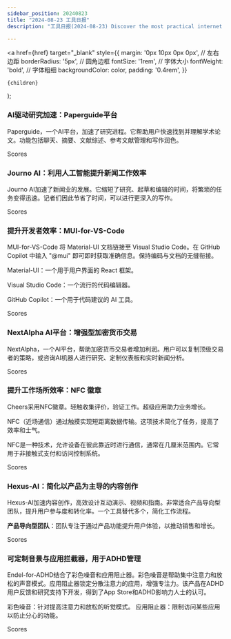 ```yaml
---
sidebar_position: 20240823
title: "2024-08-23 工具日报"
description: "工具日报(2024-08-23) Discover the most practical internet software, AI tools, and products of 2024 through the Tools Daily!"

---
```



  <a
    href={href}
    target="_blank"
    style={{
      margin: '0px 10px 0px 0px', // 左右边距
      borderRadius: '5px', // 圆角边框
      fontSize: '1rem', // 字体大小
      fontWeight: 'bold', // 字体粗细
      backgroundColor: color,
      padding: '0.4rem',
    }}
  >
    {children}
  </a>
);

### AI驱动研究加速：Paperguide平台

Paperguide，一个AI平台，加速了研究进程。它帮助用户快速找到并理解学术论文。功能包括聊天、摘要、文献综述、参考文献管理和写作润色。

<Link href="/news/2024/08/23/AIPowered-Research-Acceleration-Paperguide-Platform" color="#B0C4DE">Scores</Link>

### Journo AI：利用人工智能提升新闻工作效率

Journo AI加速了新闻业的发展。它缩短了研究、起草和编辑的时间，将繁琐的任务变得迅速。记者们因此节省了时间，可以进行更深入的写作。

<Link href="/news/2024/08/23/Journo-AI-Enhancing-Journalistic-Efficiency-with-AI" color="#B0C4DE">Scores</Link>

### 提升开发者效率：MUI-for-VS-Code

MUI-for-VS-Code 将 Material-UI 文档链接至 Visual Studio Code。在 GitHub Copilot 中输入 "@mui" 即可即时获取准确信息。保持编码与文档的无缝衔接。

Material-UI：一个用于用户界面的 React 框架。

Visual Studio Code：一个流行的代码编辑器。

GitHub Copilot：一个用于代码建议的 AI 工具。

<Link href="/news/2024/08/23/Enhancing-Developer-Efficiency-with-MUIforVSCode" color="#B0C4DE">Scores</Link>

### NextAlpha AI平台：增强型加密货币交易

NextAlpha，一个AI平台，帮助加密货币交易者增加利润。用户可以复制顶级交易者的策略，或咨询AI机器人进行研究、定制仪表板和实时新闻分析。

<Link href="/news/2024/08/23/NextAlpha-AI-Platform-for-Enhanced-Crypto-Trading" color="#B0C4DE">Scores</Link>

### 提升工作场所效率：NFC 徽章

Cheers采用NFC徽章。轻触收集评价，验证工作。超级应用助力业务增长。

NFC（近场通信）通过触摸实现短距离数据传输。这项技术简化了任务，提高了效率和士气。

NFC是一种技术，允许设备在彼此靠近时进行通信，通常在几厘米范围内。它常用于非接触式支付和访问控制系统。

<Link href="/news/2024/08/23/Enhancing-Workplace-Efficiency-with-NFC-Badges" color="#B0C4DE">Scores</Link>

### Hexus-AI：简化以产品为主导的内容创作

Hexus-AI加速内容创作，高效设计互动演示、视频和指南。非常适合产品导向型团队，提升用户参与度和转化率。一个工具替代多个，简化工作流程。

**产品导向型团队**：团队专注于通过产品功能提升用户体验，以推动销售和增长。

<Link href="/news/2024/08/23/HexusAI-Streamlining-ProductLed-Content-Creation" color="#B0C4DE">Scores</Link>

### 可定制音景与应用拦截器，用于ADHD管理

Endel-for-ADHD结合了彩色噪音和应用阻止器。彩色噪音是帮助集中注意力和放松的声音模式。应用阻止器锁定分散注意力的应用，增强专注力。该产品在ADHD用户反馈和研究支持下开发，得到了App Store和ADHD影响力人士的认可。

彩色噪音：针对提高注意力和放松的听觉模式。
应用阻止器：限制访问某些应用以防止分心的功能。

<Link href="/news/2024/08/23/Customizable-Soundscapes-and-App-Blocker-for-ADHD-Management" color="#B0C4DE">Scores</Link>

